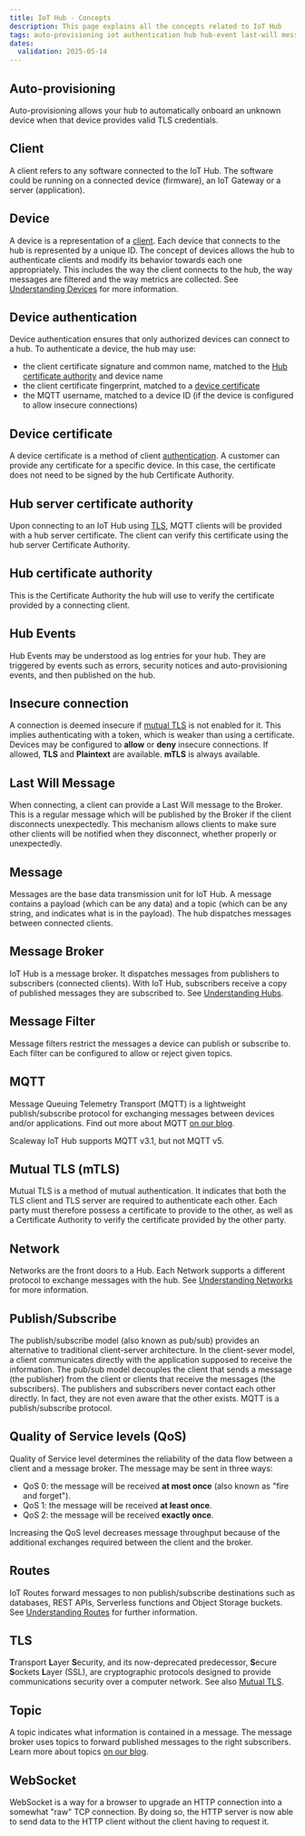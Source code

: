```yaml
---
title: IoT Hub - Concepts
description: This page explains all the concepts related to IoT Hub
tags: auto-provisioning iot authentication hub hub-event last-will message-broker mqtt mtls qos tls websocket service-level
dates:
  validation: 2025-05-14
---
```


## Auto-provisioning

Auto-provisioning allows your hub to automatically onboard an unknown device when that device provides valid TLS credentials.

## Client

A client refers to any software connected to the IoT Hub. The software could be running on a connected device (firmware), an IoT Gateway or a server (application).

## Device

A device is a representation of a [client](#client). Each device that connects to the hub is represented by a unique ID. The concept of devices allows the hub to authenticate clients and modify its behavior towards each one appropriately. This includes the way the client connects to the hub, the way messages are filtered and the way metrics are collected. See [Understanding Devices](/iot-hub/reference-content/devices/) for more information.

## Device authentication

Device authentication ensures that only authorized devices can connect to a hub. To authenticate a device, the hub may use:

- the client certificate signature and common name, matched to the [Hub certificate authority](#hub-certificate-authority) and device name
- the client certificate fingerprint, matched to a [device certificate](#device-certificate)
- the MQTT username, matched to a device ID (if the device is configured to allow insecure connections)

## Device certificate

A device certificate is a method of client [authentication](#device-authentication). A customer can provide any certificate for a specific device. In this case, the certificate does not need to be signed by the hub Certificate Authority.

## Hub server certificate authority

Upon connecting to an IoT Hub using [TLS](#tls), MQTT clients will be provided with a hub server certificate. The client can verify this certificate using the hub server Certificate Authority.

## Hub certificate authority

This is the Certificate Authority the hub will use to verify the certificate provided by a connecting client.

## Hub Events

Hub Events may be understood as log entries for your hub. They are triggered by events such as errors, security notices and auto-provisioning events, and then published on the hub.

## Insecure connection

A connection is deemed insecure if [mutual TLS](#mutual-tls-mtls) is not enabled for it. This implies authenticating with a token, which is weaker than using a certificate. Devices may be configured to **allow** or **deny** insecure connections. If allowed, **TLS** and **Plaintext** are available. **mTLS** is always available.

## Last Will Message

When connecting, a client can provide a Last Will message to the Broker. This is a regular message which will be published by the Broker if the client disconnects unexpectedly. This mechanism allows clients to make sure other clients will be notified when they disconnect, whether properly or unexpectedly.

## Message

Messages are the base data transmission unit for IoT Hub. A message contains a payload (which can be any data) and a topic (which can be any string, and indicates what is in the payload). The hub dispatches messages between connected clients.

## Message Broker

IoT Hub is a message broker. It dispatches messages from publishers to subscribers (connected clients). With IoT Hub, subscribers receive a copy of published messages they are subscribed to. See [Understanding Hubs](/iot-hub/reference-content/hubs/).

## Message Filter

Message filters restrict the messages a device can publish or subscribe to. Each filter can be configured to allow or reject given topics.

## MQTT

Message Queuing Telemetry Transport (MQTT) is a lightweight publish/subscribe protocol for exchanging messages between devices and/or applications. Find out more about MQTT [on our blog](https://www.scaleway.com/en/blog/introduction-to-mqtt-protocol/).

<Message type="note">
  Scaleway IoT Hub supports MQTT v3.1, but not MQTT v5.
</Message>

## Mutual TLS (mTLS)

Mutual TLS is a method of mutual authentication. It indicates that both the TLS client and TLS server are required to authenticate each other. Each party must therefore possess a certificate to provide to the other, as well as a Certificate Authority to verify the certificate provided by the other party.

## Network

Networks are the front doors to a Hub. Each Network supports a different protocol to exchange messages with the hub. See [Understanding Networks](/iot-hub/reference-content/networks/) for more information.

## Publish/Subscribe

The publish/subscribe model (also known as pub/sub) provides an alternative to traditional client-server architecture. In the client-sever model, a client communicates directly with the application supposed to receive the information. The pub/sub model decouples the client that sends a message (the publisher) from the client or clients that receive the messages (the subscribers). The publishers and subscribers never contact each other directly. In fact, they are not even aware that the other exists. MQTT is a publish/subscribe protocol.

## Quality of Service levels (QoS)

Quality of Service level determines the reliability of the data flow between a client and a message broker. The message may be sent in three ways:

- QoS 0: the message will be received **at most once** (also known as "fire and forget").
- QoS 1: the message will be received **at least once**.
- QoS 2: the message will be received **exactly once**.

Increasing the QoS level decreases message throughput because of the additional exchanges required between the client and the broker.

## Routes

IoT Routes forward messages to non publish/subscribe destinations such as databases, REST APIs, Serverless functions and Object Storage buckets. See [Understanding Routes](/iot-hub/reference-content/routes/) for further information.

## TLS

**T**ransport **L**ayer **S**ecurity, and its now-deprecated predecessor, **S**ecure **S**ockets **L**ayer (SSL), are cryptographic protocols designed to provide communications security over a computer network. See also [Mutual TLS](#mutual-tls-mtls).

## Topic

A topic indicates what information is contained in a message. The message broker uses topics to forward published messages to the right subscribers. Learn more about topics [on our blog](https://www.scaleway.com/en/blog/scaleway-iot-hub-introduction-to-mqtt-topics/).

## WebSocket

WebSocket is a way for a browser to upgrade an HTTP connection into a somewhat "raw" TCP connection. By doing so, the HTTP server is now able to send data to the HTTP client without the client having to request it.